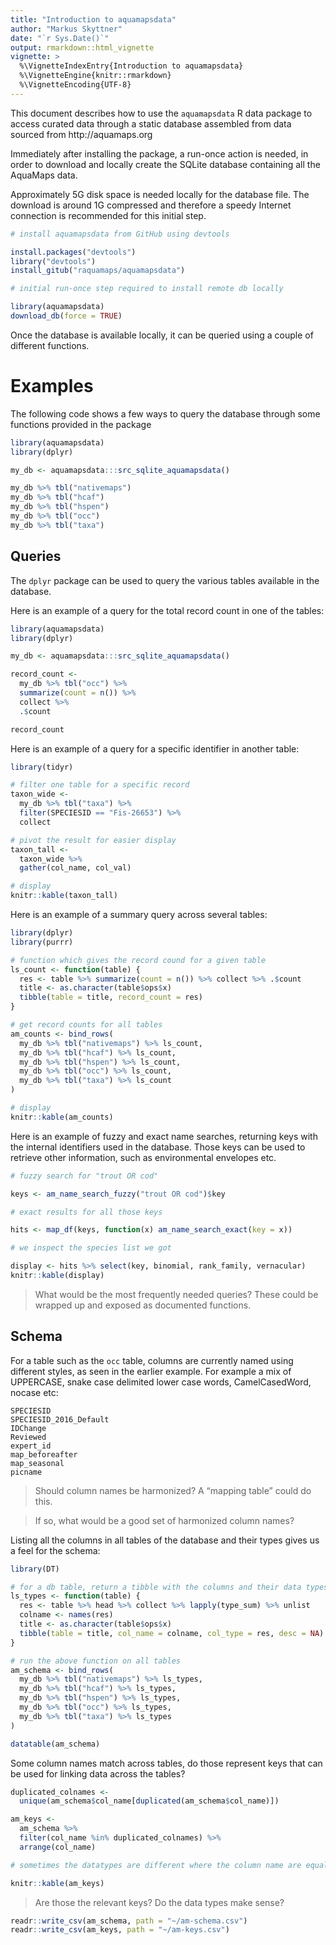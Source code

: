 ```yaml
---
title: "Introduction to aquamapsdata"
author: "Markus Skyttner"
date: "`r Sys.Date()`"
output: rmarkdown::html_vignette
vignette: >
  %\VignetteIndexEntry{Introduction to aquamapsdata}
  %\VignetteEngine{knitr::rmarkdown}
  %\VignetteEncoding{UTF-8}
---
```


This document describes how to use the `aquamapsdata` R data package to access curated data through a static database assembled from data sourced from http://aquamaps.org

Immediately after installing the package, a run-once action is needed, in order to download and locally create the SQLite database containing all the AquaMaps data.

Approximately 5G disk space is needed locally for the database file. The download is around 1G compressed and therefore a speedy Internet connection is recommended for this initial step.

```r

# install aquamapsdata from GitHub using devtools

install.packages("devtools") 
library("devtools")
install_gitub("raquamaps/aquamapsdata")

# initial run-once step required to install remote db locally

library(aquamapsdata)
download_db(force = TRUE)

```

Once the database is available locally, it can be queried using a couple of different functions.

# Examples

The following code shows a few ways to query the database through some functions provided in the package

```r

library(aquamapsdata)
library(dplyr)

my_db <- aquamapsdata:::src_sqlite_aquamapsdata()

my_db %>% tbl("nativemaps")
my_db %>% tbl("hcaf")
my_db %>% tbl("hspen")
my_db %>% tbl("occ")
my_db %>% tbl("taxa")

```

## Queries

The `dplyr` package can be used to query the various tables available in the database.

Here is an example of a query for the total record count in one of the tables:

```r
library(aquamapsdata)
library(dplyr)

my_db <- aquamapsdata:::src_sqlite_aquamapsdata()

record_count <- 
  my_db %>% tbl("occ") %>% 
  summarize(count = n()) %>% 
  collect %>% 
  .$count

record_count

```

Here is an example of a query for a specific identifier in another table:

```r

library(tidyr)

# filter one table for a specific record
taxon_wide <- 
  my_db %>% tbl("taxa") %>% 
  filter(SPECIESID == "Fis-26653") %>%
  collect

# pivot the result for easier display  
taxon_tall <- 
  taxon_wide %>% 
  gather(col_name, col_val)

# display
knitr::kable(taxon_tall)

```

Here is an example of a summary query across several tables:

```r
library(dplyr)
library(purrr)

# function which gives the record cound for a given table
ls_count <- function(table) {
  res <- table %>% summarize(count = n()) %>% collect %>% .$count
  title <- as.character(table$ops$x)
  tibble(table = title, record_count = res)
}

# get record counts for all tables
am_counts <- bind_rows(
  my_db %>% tbl("nativemaps") %>% ls_count,
  my_db %>% tbl("hcaf") %>% ls_count,
  my_db %>% tbl("hspen") %>% ls_count,
  my_db %>% tbl("occ") %>% ls_count,
  my_db %>% tbl("taxa") %>% ls_count
)

# display
knitr::kable(am_counts)
```

Here is an example of fuzzy and exact name searches, returning keys with the internal identifiers used in the database. Those keys can be used to retrieve other information, such as environmental envelopes etc.

```r

# fuzzy search for "trout OR cod"

keys <- am_name_search_fuzzy("trout OR cod")$key

# exact results for all those keys

hits <- map_df(keys, function(x) am_name_search_exact(key = x))

# we inspect the species list we got 

display <- hits %>% select(key, binomial, rank_family, vernacular)
knitr::kable(display)

```


> What would be the most frequently needed queries? These could be wrapped up and exposed as documented functions.

## Schema

For a table such as the `occ` table, columns are currently named using different styles, as seen in the earlier example. For example a mix of UPPERCASE, snake case delimited lower case words, CamelCasedWord, nocase etc: 

    SPECIESID
    SPECIESID_2016_Default
    IDChange
    Reviewed
    expert_id
    map_beforeafter
    map_seasonal
    picname

> Should column names be harmonized? A "mapping table" could do this.

> If so, what would be a good set of harmonized column names? 

Listing all the columns in all tables of the database and their types gives us a feel for the schema:

```r
library(DT)

# for a db table, return a tibble with the columns and their data types
ls_types <- function(table) {
  res <- table %>% head %>% collect %>% lapply(type_sum) %>% unlist
  colname <- names(res)
  title <- as.character(table$ops$x)
  tibble(table = title, col_name = colname, col_type = res, desc = NA)
}

# run the above function on all tables
am_schema <- bind_rows(
  my_db %>% tbl("nativemaps") %>% ls_types,
  my_db %>% tbl("hcaf") %>% ls_types,
  my_db %>% tbl("hspen") %>% ls_types,
  my_db %>% tbl("occ") %>% ls_types,
  my_db %>% tbl("taxa") %>% ls_types
)

datatable(am_schema)

```

Some column names match across tables, do those represent keys that can be used for linking data across the tables?

```r

duplicated_colnames <- 
  unique(am_schema$col_name[duplicated(am_schema$col_name)])

am_keys <- 
  am_schema %>% 
  filter(col_name %in% duplicated_colnames) %>% 
  arrange(col_name)

# sometimes the datatypes are different where the column name are equal

knitr::kable(am_keys)

```

> Are those the relevant keys? Do the data types make sense?

```r

readr::write_csv(am_schema, path = "~/am-schema.csv")
readr::write_csv(am_keys, path = "~/am-keys.csv")

```
